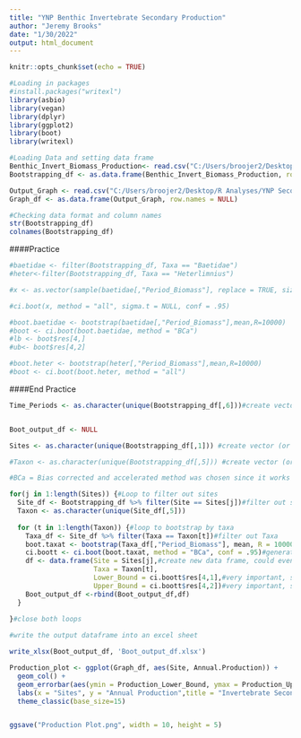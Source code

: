 ---
title: "YNP Benthic Invertebrate Secondary Production"
author: "Jeremy Brooks"
date: "1/30/2022"
output: html_document
---

```{r setup, include=FALSE}
knitr::opts_chunk$set(echo = TRUE)
```


```{r}
#Loading in packages
#install.packages("writexl")
library(asbio)
library(vegan)
library(dplyr)
library(ggplot2)
library(boot)
library(writexl)
```


```{r}
#Loading Data and setting data frame
Benthic_Invert_Biomass_Production<- read.csv("C:/Users/broojer2/Desktop/R Analyses/YNP Secondary Production/YNP_Benthic Invertebrate_Production_R.csv")
Bootstrapping_df <- as.data.frame(Benthic_Invert_Biomass_Production, row.names=NULL)

Output_Graph <- read.csv("C:/Users/broojer2/Desktop/R Analyses/YNP Secondary Production/Output_Graphing.csv")
Graph_df <- as.data.frame(Output_Graph, row.names = NULL)

```


```{r}
#Checking data format and column names
str(Bootstrapping_df)
colnames(Bootstrapping_df)

```
####Practice
```{r}
#baetidae <- filter(Bootstrapping_df, Taxa == "Baetidae")
#heter<-filter(Bootstrapping_df, Taxa == "Heterlimnius")
```


```{r}
#x <- as.vector(sample(baetidae[,"Period_Biomass"], replace = TRUE, size = 1000))

#ci.boot(x, method = "all", sigma.t = NULL, conf = .95)

#boot.baetidae <- bootstrap(baetidae[,"Period_Biomass"],mean,R=10000) 
#boot <- ci.boot(boot.baetidae, method = "BCa")
#lb <- boot$res[4,]
#ub<- boot$res[4,2]

#boot.heter <- bootstrap(heter[,"Period_Biomass"],mean,R=10000) 
#boot <- ci.boot(boot.heter, method = "all")
```
####End Practice

```{r}
Time_Periods <- as.character(unique(Bootstrapping_df[,6]))#create vector (or object maybe?) with all the time periods and use as.character to make sure it is a character not a factor.  Unique function to make sure there are not repeats


Boot_output_df <- NULL

Sites <- as.character(unique(Bootstrapping_df[,1])) #create vector (or object maybe?) with all the site names and use as.character to make sure it is a character not a factor.Unique fuction to make sure there are not repeats

#Taxon <- as.character(unique(Bootstrapping_df[,5])) #create vector (or object maybe?) with all the site names and use as.character to make sure it is a character not a factor.Unique fuction to make sure there are not repeats

#BCa = Bias corrected and accelerated method was chosen since it works best for non-normal distributions

for(j in 1:length(Sites)) {#Loop to filter out sites
  Site_df <- Bootstrapping_df %>% filter(Site == Sites[j])#filter out sites
  Taxon <- as.character(unique(Site_df[,5]))
  
  for (t in 1:length(Taxon)) {#loop to bootstrap by taxa
    Taxa_df <- Site_df %>% filter(Taxa == Taxon[t])#filter out Taxa
    boot.taxat <- bootstrap(Taxa_df[,"Period_Biomass"], mean, R = 10000)#bootstrap 10,000 times
    ci.boott <- ci.boot(boot.taxat, method = "BCa", conf = .95)#generate 95% confidence intervals
    df <- data.frame(Site = Sites[j],#create new data frame, could even add in all the other columns from main
                     Taxa = Taxon[t],
                     Lower_Bound = ci.boott$res[4,1],#very important, select BCa conf lower bound from output data
                     Upper_Bound = ci.boott$res[4,2])#very important, select BCa conf upper bound from output data
    Boot_output_df <-rbind(Boot_output_df,df)
  }
  
}#close both loops
```


```{r}
#write the output dataframe into an excel sheet

write_xlsx(Boot_output_df, 'Boot_output_df.xlsx')


```

```{r}

Production_plot <- ggplot(Graph_df, aes(Site, Annual.Production)) +        # ggplot2 plot with confidence intervals
  geom_col() +
  geom_errorbar(aes(ymin = Production_Lower_Bound, ymax = Production_Upper_Bound), width = .4, size = 1) +
  labs(x = "Sites", y = "Annual Production",title = "Invertebrate Secondary Production (AFDM g/m2/year)") + 
  theme_classic(base_size=15)


ggsave("Production Plot.png", width = 10, height = 5)
```























